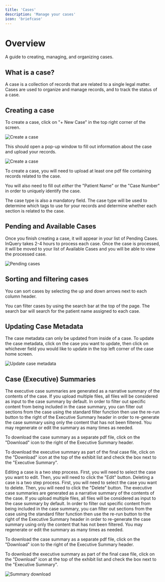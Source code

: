 ```yaml
---
title: 'Cases'
description: 'Manage your cases'
icon: 'briefcase'
---
```


# Overview

A guide to creating, managing, and organizing cases.

## What is a case?
A case is a collection of records that are related to a single legal matter. Cases are used to organize and manage records, and to track the status of a case.

## Creating a case

To create a case, click on "+ New Case" in the top right corner of the screen.

<img src="/images/case-management/new-case.png" alt="Create a case" />

This should open a pop-up window to fill out information about the case and upload your records.

<img src="/images/case-management/new-case-modal.png" alt="Create a case" />

To create a case, you will need to upload at least one pdf file containing records related to the case. 

You will also need to fill out <em>either</em> the "Patient Name" or the "Case Number" in order to uniquely identify the case.

The case type is also a mandatory field. The case type will be used to determine which tags to use for your records and determine whether each section is related to the case.

## Pending and Available Cases
Once you finish creating a case, it will appear in your list of Pending Cases. InQuery takes 2-4 hours to process each case. Once the case is processed, it will be moved to your list of Available Cases and you will be able to view the processed case.

<img src="/images/case-management/pending-approved.png" alt="Pending cases" />

## Sorting and filtering cases

You can sort cases by selecting the up and down arrows next to each column header. 

You can filter cases by using the search bar at the top of the page. The search bar will search for the patient name assigned to each case.

## Updating Case Metadata

The case metadata can only be updated from inside of a case. To update the case metadata, click on the case you want to update, then click on whichever field you would like to update in the top left corner of the case home screen.

<img src="/images/case-management/case-update.png" alt="Update case metadata" />


## Case (Executive) Summaries
The executive case summaries are generated as a narrative summary of the contents of the case. If you upload multiple files, all files will be considered as input to the case summary by default. In order to filter out specific content from being included in the case summary, you can filter out sections from the case using the standard filter function 
then use the re-run button to the right of the Executive Summary header in order to re-generate the case summary using only the content that has not been filtered. You may regenerate or edit the summary as many times as needed.

To download the case summary as a separate pdf file, click on the "Download" icon to the right of the Executive Summary header.

To download the executive summary as part of the final case file, click on the "Download" icon at the top of the exhibit list and check the box next to the "Executive Summary".


<AccordionGroup>
<Accordion title="Editing">
Editing a case is a two step process. First, you will need to select the case you want to edit. Then, you will need to click the "Edit" button.
</Accordion>
<Accordion title="Deleting">
Deleting a case is a two step process. First, you will need to select the case you want to delete. Then, you will need to click the "Delete" button.
</Accordion>
<Accordion title="Downloading">
The executive case summaries are generated as a narrative summary of the contents of the case. If you upload multiple files, all files will be considered as input to the case summary by default. In order to filter out specific content from being included in the case summary, you can filter out sections from the case using the standard filter function 
then use the re-run button to the right of the Executive Summary header in order to re-generate the case summary using only the content that has not been filtered. You may regenerate or edit the summary as many times as needed.

To download the case summary as a separate pdf file, click on the "Download" icon to the right of the Executive Summary header.

To download the executive summary as part of the final case file, click on the "Download" icon at the top of the exhibit list and check the box next to the "Executive Summary".

<img src="/images/case-management/summary-download.png" alt="Summary download" /></Accordion>
</AccordionGroup>

